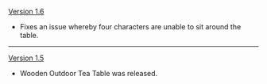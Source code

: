 {{Change History/Header}}
[[Version 1.6]]
* Fixes an issue whereby four characters are unable to sit around the table.
----
[[Version 1.5]]
* Wooden Outdoor Tea Table was released.